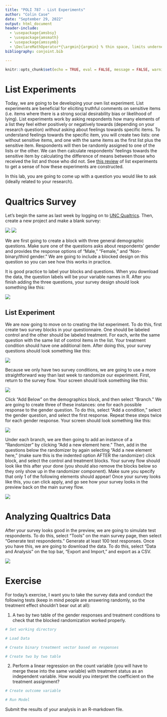 ```yaml
---
title: "POLI 787 - List Experiments"
author: "Colin Case"
date: "September 29, 2022"
output: html_document
header-include:
  - \usepackage{amsbsy}
  - \usepackage{amsmath}
  - \usepackage{amssymb}
  - \DeclareMathOperator*{\argmin}{argmin} % thin space, limits underneath in displays
bibliography: conjoint.bib

---
```


```r
knitr::opts_chunk$set(echo = TRUE, eval = FALSE, message = FALSE, warning = FALSE)
```

# List Experiments

Today, we are going to be developing your own list experiment. List experiments are beneficial for eliciting truthful comments on sensitive items (i.e. items where there is a strong social desirability bias or likelihood of lying). List experiments work by asking respondents how many elements of a list they feel either positively or negatively towards (depending on your research question) *without* asking about feelings towards specific items. To understand feelings towards the specific item, you will create two lists: one without sensitive items, and one with the same items as the first list plus the sensitive item. Respondents will then be randomly assigned to one of the lists or the other. We can then calculate respondents' feelings towards the sensitive item by calculating the difference of means between those who received the list and those who did not.  See [this review](https://imai.princeton.edu/research/files/listExamples.pdf) of list experiments to get a sense of how these experiments are constructed.

In this lab, you are going to come up with a question you would like to ask (ideally related to your research).

# Qualtrics Survey


Let's begin the same as last week by logging on to [UNC Qualtrics](https://software.sites.unc.edu/qualtrics/). Then, create a new project and make a blank survey:

![](images/qualtrics1.png)
![](images/qualtrics2.png)

We are first going to create a block with three general demographic questions. Make sure one of the questions asks about respondents' gender and provides the response options of "Male," "Female," and "Non-binary/third gender." We are going to include a blocked design on this question so you can see how this works in practice.

It is good practice to label your blocks and questions. When you download the data, the question labels will be your variable names in R. After you finish adding the three questions, your survey design should look something like this:



![](images/qualtrics3.png)

## List Experiment

We are now going to move on to creating the list experiment. To do this, first create two survey blocks in your questionnaire. One should be labeled control and the other should be labeled treatment. For each, write the same question with the same list of control items in the list. Your treatment condition should have one additional item. After doing this, your survey questions should look something like this:


![](images/qualtrics3a.png)


Because we only have two survey conditions, we are going to use a more straightforward way than last week to randomize our experiment. First, return to the survey flow. Your screen should look something like this:


![](images/qualtrics4.png)

Click "Add Below" on the demographics block, and then select "Branch." We are going to create three of these instances: one for each possible response to the gender question. To do this, select "Add a condition," select the gender question, and select the first response. Repeat these steps twice for each gender response. Your screen should look something like this:

![](images/qualtrics5.png)

Under each branch, we are then going to add an instance of a "Randomizer" by clicking "Add a new element here." Then, add in the questions below the randomizer by again selecting "Add a new element here," (make sure this is the indented option AFTER the randomizer) click block, and select the control and treatment blocks. Your survey flow should look like this after your done (you should also remove the blocks below so they only show up in the randomizer component). Make sure you specify that only 1 of the following elements should appear! Once your survey looks like this, you can click apply, and go see how your survey looks in the preview back on the main survey flow.


![](images/qualtrics6.png)



# Analyzing Qualtrics Data

After your survey looks good in the preview, we are going to simulate test respondents. To do this, select "Tools" on the main survey page, then select "Generate test respondents." Generate at least 100 test responses. Once you have this, we are going to download the data. To do this, select "Data and Analysis" on the top bar, "Export and Import," and export as a CSV.

![](images/qualtrics6a.png)

# Exercise

For today's exercise, I want you to take the survey data and conduct the following tests (keep in mind people are answering randomly, so the treatment effect shouldn't bear out at all):

1. A two by two table of the gender responses and treatment conditions to check that the blocked randomization worked properly.

```r
# Set working directory

# Load Data

# Create binary treatment vector based on responses

# Create two by two table


```

2. Perform a linear regression on the count variable (you will have to merge these into the same variable) with treatment status as an independent variable. How would you interpret the coefficient on the treatment assignment?

```r
# Create outcome variable

# Run Model

```

Submit the results of your analysis in an R-markdown file.






















